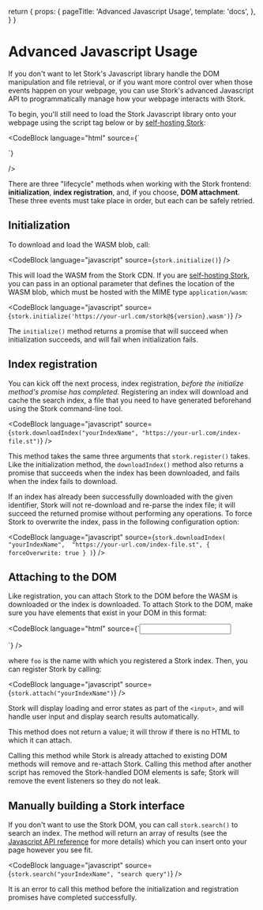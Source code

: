   return {
    props: {
      pageTitle: 'Advanced Javascript Usage',
      template: 'docs',
    },
  }
}


# Advanced Javascript Usage

If you don't want to let Stork's Javascript library handle the DOM manipulation and file retrieval, or if you want more control over when those events happen on your webpage, you can use Stork's advanced Javascript API to programmatically manage how your webpage interacts with Stork.

To begin, you'll still need to load the Stork Javascript library onto your webpage using the script tag below or by [self-hosting Stork](/docs/self-hosting):

<CodeBlock
  language="html"
  source={`<script src="https://files.stork-search.net/releases/${version}/stork.js"></script>
<!-- Or -->
<script src="https://your-url.com/stork@${version}.js"></script>`}
/>

There are three "lifecycle" methods when working with the Stork frontend: **initialization**, **index registration**, and, if you choose, **DOM attachment**. These three events must take place in order, but each can be safely retried.

## Initialization

To download and load the WASM blob, call:

<CodeBlock language="javascript" source={`stork.initialize()`} />

This will load the WASM from the Stork CDN. If you are [self-hosting Stork](/docs/self-hosting), you can pass in an optional parameter that defines the location of the WASM blob, which must be hosted with the MIME type `application/wasm`:

<CodeBlock
  language="javascript"
  source={`stork.initialize('https://your-url.com/stork@${version}.wasm')`}
/>

The `initialize()` method returns a promise that will succeed when initialization succeeds, and will fail when initialization fails.

## Index registration

You can kick off the next process, index registration, _before the initialize method's promise has completed_. Registering an index will download and cache the search index, a file that you need to have generated beforehand using the Stork command-line tool.

<CodeBlock
  language="javascript"
  source={`stork.downloadIndex("yourIndexName", "https://your-url.com/index-file.st")`}
/>

This method takes the same three arguments that `stork.register()` takes. Like the initialization method, the `downloadIndex()` method also returns a promise that succeeds when the index has been downloaded, and fails when the index fails to download.

If an index has already been successfully downloaded with the given identifier, Stork will not re-download and re-parse the index file; it will succeed the returned promise without performing any operations. To force Stork to overwrite the index, pass in the following configuration option:

<CodeBlock
  language="javascript"
  source={`stork.downloadIndex(
    "yourIndexName", 
    "https://your-url.com/index-file.st",
    { forceOverwrite: true }
)`}
/>

## Attaching to the DOM

Like registration, you can attach Stork to the DOM before the WASM is downloaded or the index is downloaded. To attach Stork to the DOM, make sure you have elements that exist in your DOM in this format:

<CodeBlock
  language="html"
  source={`<input data-stork="yourIndexName" />
<div data-stork="yourIndexName-results"></div>`}
/>

where `foo` is the name with which you registered a Stork index. Then, you can register Stork by calling:

<CodeBlock language="javascript" source={`stork.attach("yourIndexName")`} />

Stork will display loading and error states as part of the `<input>`, and will handle user input and display search results automatically.

This method does not return a value; it will throw if there is no HTML to which it can attach.

Calling this method while Stork is already attached to existing DOM methods will remove and re-attach Stork. Calling this method after another script has removed the Stork-handled DOM elements is safe; Stork will remove the event listeners so they do not leak.

## Manually building a Stork interface

If you don't want to use the Stork DOM, you can call `stork.search()` to search an index. The method will return an array of results (see the [Javascript API reference](/docs/js-ref) for more details) which you can insert onto your page however you see fit.

<CodeBlock
  language="javascript"
  source={`stork.search("yourIndexName", "search query")`}
/>

It is an error to call this method before the initialization and registration promises have completed successfully.
